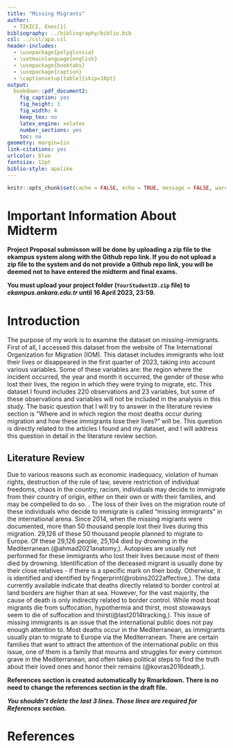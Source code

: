```yaml
---
title: "Missing Migrants"
author: 
  - TIKICI, Enes[1]
bibliography: ../bibliography/biblio.bib
csl: ../csl/apa.csl
header-includes:
  - \usepackage{polyglossia}
  - \setmainlanguage{english}
  - \usepackage{booktabs}
  - \usepackage{caption} 
  - \captionsetup[table]{skip=10pt}
output:
  bookdown::pdf_document2:
    fig_caption: yes
    fig_height: 3
    fig_width: 4
    keep_tex: no
    latex_engine: xelatex
    number_sections: yes
    toc: no
geometry: margin=1in
link-citations: yes
urlcolor: blue
fontsize: 12pt
biblio-style: apalike
---
```

```r
knitr::opts_chunk$set(cache = FALSE, echo = TRUE, message = FALSE, warning = FALSE)
```

<!-- ======================================================================= -->
<!-- ============================== FOOTNOTES ============================== -->
<!-- ======================================================================= -->
[^1]: 20080503, [Github Repo](https://github.com/YOUR_USER_NAME_HERE/YOUR_REPO_NAME_HERE)

# Important Information About Midterm

\colorbox{BurntOrange}{WRITE YOUR GITHUB REPO LINK ON LINE 35 IN THIS FILE!}

**Project Proposal submisson will be done by uploading a zip file to the ekampus system along with the Github repo link. If you do not upload a zip file to the system and do not provide a Github repo link, you will be deemed not to have entered the midterm and final exams.**

**You must upload your project folder (`YourStudentID.zip` file) to *ekampus.ankara.edu.tr* until 16 April 2023, 23:59.**

\colorbox{WildStrawberry}{Read the README.md file in the project folder for more information.}

# Introduction
The purpose of my work is to examine the dataset on missing-immigrants. First of all, I accessed this dataset from the website of The International Organization for Migration (IOM). This dataset includes immigrants who lost their lives or disappeared in the first quarter of 2023, taking into account various variables. Some of these variables are: the region where the incident occurred, the year and month it occurred, the gender of those who lost their lives, the region in which they were trying to migrate, etc. This dataset I found includes 220 observations and 23 variables, but some of these observations and variables will not be included in the analysis in this study. The basic question that I will try to answer in the literature review section is “Where and in which region the most deaths occur during migration and how these immigrants lose their lives?” will be. This question is directly related to the articles I found and my dataset, and I will address this question in detail in the literature review section.

## Literature Review

Due to various reasons such as economic inadequacy, violation of human rights, destruction of the rule of law, severe restriction of individual freedoms, chaos in the country, racism, individuals may decide to immigrate from their country of origin, either on their own or with their families, and may be compelled to do so. . The loss of their lives on the migration route of these individuals who decide to immigrate is called "missing immigrants" in the international arena. Since 2014, when the missing migrants were documented, more than 50 thousand people lost their lives during this migration. 29,126 of these 50 thousand people planned to migrate to Europe. Of these 29,126 people, 25,104 died by drowning in the Mediterranean.(@ahmad2021anatomy,). Autopsies are usually not performed for these immigrants who lost their lives because most of them died by drowning. Identification of the deceased migrant is usually done by their close relatives - if there is a specific mark on their body. Otherwise, it is identified and identified by fingerprint(@robins2022affective,). The data currently available indicate that deaths directly related to border control at land borders are higher than at sea. However, for the vast majority, the cause of death is only indirectly related to border control. While most boat migrants die from suffocation, hypothermia and thirst, most stowaways seem to die of suffocation and thirst(@last2014tracking,). This issue of missing immigrants is an issue that the international public does not pay enough attention to. Most deaths occur in the Mediterranean, as immigrants usually plan to migrate to Europe via the Mediterranean. There are certain families that want to attract the attention of the international public on this issue, one of them is a family that mourns and struggles for every common grave in the Mediterranean, and often takes political steps to find the truth about their loved ones and honor their remains (@kovras2016death,).


**References section is created automatically by Rmarkdown. There is no need to change the references section in the draft file.**

**_You shouldn't delete the last 3 lines. Those lines are required for References section._**

\newpage
# References {#references}
<div id="refs"></div>


